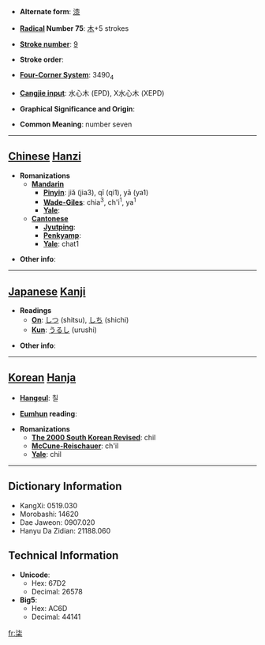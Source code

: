 * '''Alternate form''': [[漆]]

* '''[[Wiktionary:Chinese radical index| Radical]] Number 75''': [[Wiktionary:Chinese radical index 木|木]]+5 strokes

* '''[[Wiktionary:Chinese total strokes index|Stroke number]]''': [[Wiktionary:Chinese total strokes index 9|9]]

* '''Stroke order''': 

* '''[[Wiktionary:Chinese four corner index|Four-Corner System]]''': 3490<sub>4</sub>

* '''[[Wiktionary:Chinese Cangjie index|Cangjie input]]''': 水心木 (EPD), X水心木 (XEPD)

* '''Graphical Significance and Origin''': 

* '''Common Meaning''': number seven

----

== [[Chinese]] [[Hanzi]] ==

* '''Romanizations'''
** '''[[Mandarin]]'''
*** '''[[Pinyin]]''': jiǎ (jia3), qī (qi1), yā (ya1)
*** '''[[Wade-Giles]]''': chia<sup>3</sup>, ch'i<sup>1</sup>, ya<sup>1</sup>
*** '''[[Yale]]''': 
** '''[[Cantonese]]'''
*** '''[[Jyutping]]''':
*** '''[[Penkyamp]]''': 
*** '''[[Yale]]''': chat1

* '''Other info''': 

----

== [[Japanese]] [[Kanji]] ==

* '''Readings'''
** '''[[On]]''': [[しつ]] (shitsu), [[しち]] (shichi)
** '''[[Kun]]''': [[うるし]] (urushi)

* '''Other info''':  

----

== [[Korean]] [[Hanja]] ==

* '''[[Hangeul]]''': 칠

* '''[[Eumhun]] reading''': 

* '''Romanizations'''
** '''[[The 2000 South Korean Revised Romanization|The 2000 South Korean Revised]]''': chil
** '''[[McCune-Reischauer]]''': ch'il
** '''[[Yale]]''': chil

----

== Dictionary Information ==

* KangXi: 0519.030
* Morobashi: 14620
* Dae Jaweon: 0907.020
* Hanyu Da Zidian: 21188.060

== Technical Information ==

* '''Unicode''':
** Hex: 67D2
** Decimal: 26578
* '''Big5''':
** Hex: AC6D
** Decimal: 44141

[[fr:柒]]
